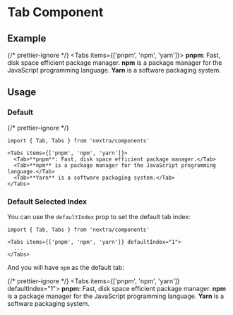 # Tab Component

## Example


{/* prettier-ignore */}
<Tabs items={['pnpm', 'npm', 'yarn']}>
  <Tab>**pnpm**: Fast, disk space efficient package manager.</Tab>
  <Tab>**npm** is a package manager for the JavaScript programming language.</Tab>
  <Tab>**Yarn** is a software packaging system.</Tab>
</Tabs>

## Usage

### Default

{/* prettier-ignore */}
```mdx
import { Tab, Tabs } from 'nextra/components'

<Tabs items={['pnpm', 'npm', 'yarn']}>
  <Tab>**pnpm**: Fast, disk space efficient package manager.</Tab>
  <Tab>**npm** is a package manager for the JavaScript programming language.</Tab>
  <Tab>**Yarn** is a software packaging system.</Tab>
</Tabs>
```

### Default Selected Index

You can use the `defaultIndex` prop to set the default tab index:

```mdx /defaultIndex="1"/
import { Tab, Tabs } from 'nextra/components'

<Tabs items={['pnpm', 'npm', 'yarn']} defaultIndex="1">
  ...
</Tabs>
```

And you will have `npm` as the default tab:

{/* prettier-ignore */}
<Tabs items={['pnpm', 'npm', 'yarn']} defaultIndex="1">
  <Tab>**pnpm**: Fast, disk space efficient package manager.</Tab>
  <Tab>**npm** is a package manager for the JavaScript programming language.</Tab>
  <Tab>**Yarn** is a software packaging system.</Tab>
</Tabs>
